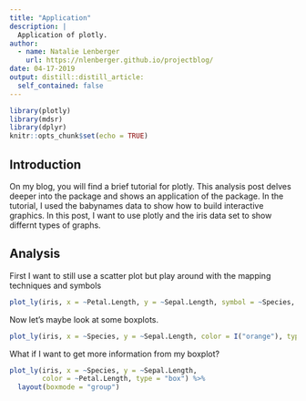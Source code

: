 ```yaml
---
title: "Application"
description: |
  Application of plotly.
author:
  - name: Natalie Lenberger
    url: https://nlenberger.github.io/projectblog/
date: 04-17-2019
output: distill::distill_article:
  self_contained: false
---
```


```r
library(plotly)
library(mdsr)
library(dplyr)
knitr::opts_chunk$set(echo = TRUE)
```


## Introduction

On my blog, you will find a brief tutorial for plotly. This analysis post delves deeper into the package and shows an application of the package. In the tutorial, I used the babynames data to show how to build interactive graphics. In this post, I want to use plotly and the iris data set to show differnt types of graphs.

## Analysis

First I want to still use a scatter plot but play around with the mapping techniques and symbols

```r
plot_ly(iris, x = ~Petal.Length, y = ~Sepal.Length, symbol = ~Species, symbols = c("circle", "x"), marker = list(size=5, opacity=0.5))
```

Now let's maybe look at some boxplots.

```r
plot_ly(iris, x = ~Species, y = ~Sepal.Length, color = I("orange"), type = "box")
```

What if I want to get more information from my boxplot?

```r
plot_ly(iris, x = ~Species, y = ~Sepal.Length, 
        color = ~Petal.Length, type = "box") %>% 
  layout(boxmode = "group")
```

